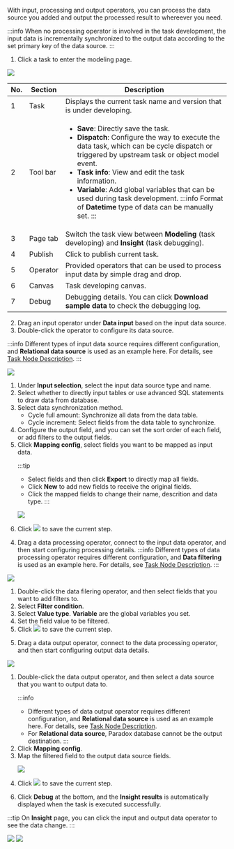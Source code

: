 With input, processing and output operators, you can process the data source you added and output the processed result to whereever you need.

:::info
When no processing operator is involved in the task development, the input data is incrementally synchronized to the output data according to the set primary key of the data source.
:::

1. Click a task to enter the modeling page.

![](https://wordpressfreezonex.oss-cn-hangzhou.aliyuncs.com/supETL/25.png)

<table>
  <thead>
    <tr>
      <th>No.</th>
      <th>Section</th>
      <th>Description</th>
    </tr>
  </thead>
  <tbody>
    <tr>
      <td>1</td>
      <td>Task</td>
      <td>Displays the current task name and version that is under developing.</td>
    </tr>
    <tr>
      <td>2</td>
      <td>Tool bar</td>
      <td>

- **Save**: Directly save the task.
- **Dispatch**: Configure the way to execute the data task, which can be cycle dispatch or triggered by upstream task or object model event.
- **Task info**: View and edit the task information.
- **Variable**: Add global variables that can be used during task development.
:::info
Format of **Datetime** type of data can be manually set.
:::

</td>
    </tr>
    <tr>
      <td>3</td>
      <td>Page tab</td>
      <td>Switch the task view between <b>Modeling</b> (task developing) and <b>Insight</b> (task debugging).</td>
    </tr>
    <tr>
      <td>4</td>
      <td>Publish</td>
      <td>Click to publish current task.</td>
    </tr>
    <tr>
      <td>5</td>
      <td>Operator</td>
      <td>Provided operators that can be used to process input data by simple drag and drop.</td>
    </tr>
    <tr>
      <td>6</td>
      <td>Canvas</td>
      <td>Task developing canvas.</td>
    </tr>
    <tr>
      <td>7</td>
      <td>Debug</td>
      <td>Debugging details. You can click <b>Download sample data</b> to check the debugging log.</td>
    </tr>
  </tbody>
</table>


2. Drag an input operator under **Data input** based on the input data source.
3. Double-click the operator to configure its data source.

:::info
Different types of input data source requires different configuration, and **Relational data source** is used as an example here. For details, see <a href="Task Node Description">Task Node Description</a>.
:::

![](https://wordpressfreezonex.oss-cn-hangzhou.aliyuncs.com/supETL/26.png)

<ol>
<li>Under <b>Input selection</b>, select the input data source type and name.</li>
<li>Select whether to directly input tables or use advanced SQL statements to draw data from database.</li>
<li>Select data synchronization method.

- Cycle full amount: Synchronize all data from the data table.
- Cycle increment: Select fields from the data table to synchronize.

</li>
<li>Configure the output field, and you can set the sort order of each field, or add filters to the output fields.</li>
<li>Click <b>Mapping config</b>, select fields you want to be mapped as input data.

:::tip
- Select fields and then click **Export** to directly map all fields.
- Click **New** to add new fields to receive the original fields.
- Click the mapped fields to change their name, descrition and data type.
:::

![](https://wordpressfreezonex.oss-cn-hangzhou.aliyuncs.com/supETL/26-1.png)

</li>
<li>Click <img src="https://wordpressfreezonex.oss-cn-hangzhou.aliyuncs.com/supETL/27.png"></img> to save the current step.</li>
</ol>

4. Drag a data processing operator, connect to the input data operator, and then start configuring processing details.
:::info
Different types of data processing operator requires different configuration, and **Data filtering** is used as an example here. For details, see <a href="Task Node Description">Task Node Description</a>.
:::

![](https://wordpressfreezonex.oss-cn-hangzhou.aliyuncs.com/supETL/28.png)

<ol>
<li>Double-click the data filering operator, and then select fields that you want to add filters to.</li>
<li>Select <b>Filter condition</b>.</li>
<li>Select <b>Value type</b>. <b>Variable</b> are the global variables you set.</li>
<li>Set the field value to be filtered.</li>
<li>Click <img src="https://wordpressfreezonex.oss-cn-hangzhou.aliyuncs.com/supETL/27.png"></img> to save the current step.</li>
</ol>

5. Drag a data output operator, connect to the data processing operator, and then start configuring output data details.


![](https://wordpressfreezonex.oss-cn-hangzhou.aliyuncs.com/supETL/29.png)

<ol>
<li>Double-click the data output operator, and then select a data source that you want to output data to.

:::info
- Different types of data output operator requires different configuration, and **Relational data source** is used as an example here. For details, see <a href="Task Node Description">Task Node Description</a>.
- For **Relational data source**, Paradox database cannot be the output destination.
:::

</li>
<li>Click <b>Mapping config</b>.</li>
<li>Map the filtered field to the output data source fields.

![](https://wordpressfreezonex.oss-cn-hangzhou.aliyuncs.com/supETL/30.png)

</li>
<li>Click <img src="https://wordpressfreezonex.oss-cn-hangzhou.aliyuncs.com/supETL/27.png"></img> to save the current step.</li>
</ol>

6. Click **Debug** at the bottom, and the **Insight results** is automatically displayed when the task is executed successfully.

:::tip
On **Insight** page, you can click the input and output data operator to see the data change.
:::

![](https://wordpressfreezonex.oss-cn-hangzhou.aliyuncs.com/supETL/31.png)
![](https://wordpressfreezonex.oss-cn-hangzhou.aliyuncs.com/supETL/32.png)

